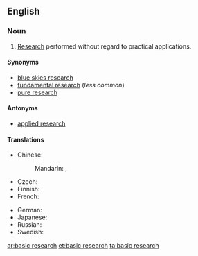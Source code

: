 ==English==
{{wikipedia}}

===Noun===
{{en-noun|-}}

# [[research|Research]] performed without regard to practical applications.

====Synonyms====
* [[blue skies research]]
* [[fundamental research]] (''less common'')
* [[pure research]] {{qualifier|rare}}

====Antonyms====
* [[applied research]]

====Translations====
{{trans-top|type of research}}
* Chinese:
*: Mandarin: {{t|cmn|基礎研究|sc=Hani}}, {{t|cmn|基础研究|tr=jīchǔ yánjiū|sc=Hani}}
* Czech: {{t|cs|základní výzkum|m}}
* Finnish: {{t|fi|perustutkimus}}
* French: {{t|fr|recherche fondamentale|f}}
{{trans-mid}}
* German: {{t|de|Grundlagenforschung|f}}
* Japanese: {{t|ja|基礎研究|tr=きそけんきゅう, kiso kenkyū|sc=Jpan}}
* Russian: {{t|ru|фундамента́льные иссле́дования|n-p}}
* Swedish: {{t|sv|grundforskning|c}}
{{trans-bottom}}

[[ar:basic research]]
[[et:basic research]]
[[ta:basic research]]